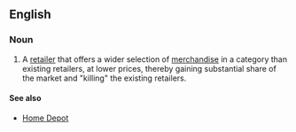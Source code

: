 ==English==

===Noun===
{{en-noun|head=[[category]] [[killer]]}}

# {{context|business|US|lang=en}} A [[retailer]] that offers a wider selection of [[merchandise]] in a category than existing retailers, at lower prices, thereby gaining substantial share of the market and "killing" the existing retailers.

====See also====
*[[Home Depot]]